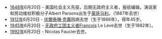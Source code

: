 *[[1848年|1848年]]6月20日 - 美国社会主义先驱，后期无政府主义者，报纸编辑，演说家和劳动维权积极分子Albert Parsons出生于[[蒙哥马利_(亚拉巴马州)|蒙哥马利]]。（1887年去世）
*[[1912年|1912年]]6月20日 - [[伏爾泰琳·克蕾|伏爾泰琳·克蕾]]因病去世（生于1866年），得年45岁。
*[[1945年|1945年]]6月20日 - [[无政府工团主义|无政府工团主义者]]François Le Leve去世（生于1882年）。
*[[1992年|1992年]]6月20日 - Nicolas Faucier去世。